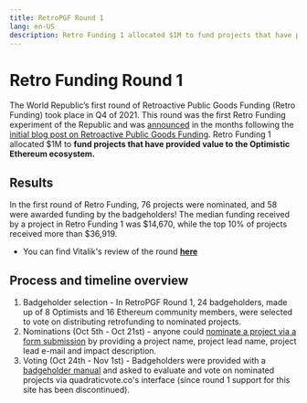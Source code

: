 ```yaml
---
title: RetroPGF Round 1
lang: en-US
description: Retro Funding 1 allocated $1M to fund projects that have provided value to the Optimistic Ethereum ecosystem.
---
```


# Retro Funding Round 1

The World Republic’s first round of Retroactive Public Goods Funding (Retro Funding) took place in Q4 of 2021. 
This round was the first Retro Funding  experiment of the Republic and was [announced](https://medium.com/ethereum-optimism/retropgf-experiment-1-1-million-dollars-for-public-goods-f7e455cbdca) in the months following the [initial blog post on Retroactive Public Goods Funding](https://medium.com/ethereum-optimism/retroactive-public-goods-funding-33c9b7d00f0c). 
Retro Funding 1 allocated $1M to **fund projects that have provided value to the Optimistic Ethereum ecosystem.** 

## Results
In the first round of Retro Funding, 76 projects were nominated, and 58 were awarded funding by the badgeholders!
The median funding received by a project in Retro Funding 1 was $14,670, while the top 10% of projects received more than $36,919.

- You can find Vitalik's review of the round [**here**](https://vitalik.eth.limo/general/2021/11/16/retro1.html)

## Process and timeline overview
1. Badgeholder selection - In RetroPGF Round 1, 24 badgeholders, made up of 8 Optimists and 16 Ethereum community members, were selected to vote on distributing retrofunding to nominated projects.
2. Nominations (Oct 5th - Oct 21st) - anyone could [nominate a project via a form submission](https://docs.google.com/forms/d/e/1FAIpQLSdSF_Om4JfhQAjdDOHnjfbRJfJg1F-EY_I_IR0g-CDaa9FqyQ/viewform?vc=0&c=0&w=1&flr=0) by providing a project name, project lead name, project lead e-mail and impact description.
3. Voting (Oct 24th - Nov 1st) - Badgeholders were provided with a [badgeholder manual](https://www.notion.so/Public-Badge-Holder-Manual-d05c3695ef684d1fb62ef38690fb3ff7) and asked to evaluate and vote on nominated projects via quadraticvote.co's interface (since round 1 support for this site has been discontinued). 
